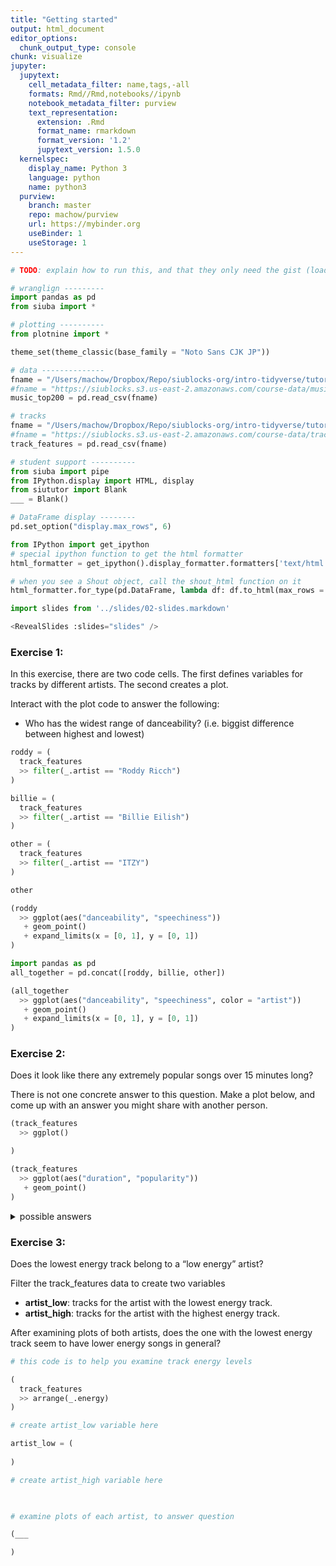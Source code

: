 ```yaml
---
title: "Getting started"
output: html_document
editor_options: 
  chunk_output_type: console
chunk: visualize
jupyter:
  jupytext:
    cell_metadata_filter: name,tags,-all
    formats: Rmd//Rmd,notebooks//ipynb
    notebook_metadata_filter: purview
    text_representation:
      extension: .Rmd
      format_name: rmarkdown
      format_version: '1.2'
      jupytext_version: 1.5.0
  kernelspec:
    display_name: Python 3
    language: python
    name: python3
  purview:
    branch: master
    repo: machow/purview
    url: https://mybinder.org
    useBinder: 1
    useStorage: 1
---
```


```python
# TODO: explain how to run this, and that they only need the gist (loads tools)

# wranglign ---------
import pandas as pd
from siuba import *

# plotting ----------
from plotnine import *

theme_set(theme_classic(base_family = "Noto Sans CJK JP"))

# data --------------
fname = "/Users/machow/Dropbox/Repo/siublocks-org/intro-tidyverse/tutorial/data/music200.csv"
#fname = "https://siublocks.s3.us-east-2.amazonaws.com/course-data/music200.csv"
music_top200 = pd.read_csv(fname)

# tracks
fname = "/Users/machow/Dropbox/Repo/siublocks-org/intro-tidyverse/tutorial/data/track_features.csv"
#fname = "https://siublocks.s3.us-east-2.amazonaws.com/course-data/track_features.csv"
track_features = pd.read_csv(fname)

# student support ----------
from siuba import pipe
from IPython.display import HTML, display
from siututor import Blank
___ = Blank()

# DataFrame display --------
pd.set_option("display.max_rows", 6)

from IPython import get_ipython
# special ipython function to get the html formatter
html_formatter = get_ipython().display_formatter.formatters['text/html']

# when you see a Shout object, call the shout_html function on it
html_formatter.for_type(pd.DataFrame, lambda df: df.to_html(max_rows = pd.get_option("display.max_rows")))

```

```python
import slides from '../slides/02-slides.markdown'

<RevealSlides :slides="slides" />

```

<!-- #region tags=["exercise"] -->
### Exercise 1: 

In this exercise, there are two code cells. The first defines variables for tracks by different artists. The second creates a plot.

Interact with the plot code to answer the following:

* Who has the widest range of danceability? (i.e. biggist difference between highest and lowest)
<!-- #endregion -->

```python
roddy = (
  track_features
  >> filter(_.artist == "Roddy Ricch")
)

billie = (
  track_features
  >> filter(_.artist == "Billie Eilish")
)

other = (
  track_features
  >> filter(_.artist == "ITZY")
)

other
```

```python
(roddy
  >> ggplot(aes("danceability", "speechiness"))
   + geom_point()
   + expand_limits(x = [0, 1], y = [0, 1])
)
```

```python
import pandas as pd
all_together = pd.concat([roddy, billie, other])

(all_together
  >> ggplot(aes("danceability", "speechiness", color = "artist"))
   + geom_point()
   + expand_limits(x = [0, 1], y = [0, 1])
)
```

<!-- #region tags=["exercise"] -->
### Exercise 2:

Does it look like there any extremely popular songs over 15 minutes long?

There is not one concrete answer to this question.
Make a plot below, and come up with an answer you might share with another person.
<!-- #endregion -->

```python
(track_features
  >> ggplot()

)
```

```python
(track_features
  >> ggplot(aes("duration", "popularity"))
   + geom_point()
)
```

<!-- #region -->
<details>
<summary>possible answers</summary>
    
<a target="_blank" href="https://v.usetapes.com/XhWxJ9lAox">screencast</a>
    
    
</details>
<!-- #endregion -->

<!-- #region tags=["exercise"] -->
### Exercise 3:

Does the lowest energy track belong to a "low energy" artist?

Filter the track_features data to create two variables

* **artist_low**: tracks for the artist with the lowest energy track.
* **artist_high**: tracks for the artist with the highest energy track.

After examining plots of both artists, does the one with the lowest energy track seem to have lower energy songs in general?
<!-- #endregion -->

```python
# this code is to help you examine track energy levels 

(
  track_features
  >> arrange(_.energy)
)
```

```python
# create artist_low variable here

artist_low = (
    
)
```

```python
# create artist_high variable here

 
```

```python
# examine plots of each artist, to answer question

(___

)
```
